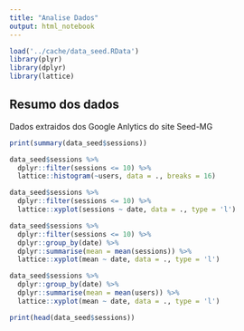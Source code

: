 ```yaml
---
title: "Analise Dados"
output: html_notebook
---
```


```r
load('../cache/data_seed.RData')
library(plyr)
library(dplyr)
library(lattice)
```

## Resumo dos dados

Dados extraidos dos Google Anlytics do site Seed-MG

```r
print(summary(data_seed$sessions))
```


```r
data_seed$sessions %>% 
  dplyr::filter(sessions <= 10) %>% 
  lattice::histogram(~users, data = ., breaks = 16)
```

```r
data_seed$sessions %>% 
  dplyr::filter(sessions <= 10) %>%
  lattice::xyplot(sessions ~ date, data = ., type = 'l')
```
```r
data_seed$sessions %>% 
  dplyr::filter(sessions <= 10) %>%
  dplyr::group_by(date) %>% 
  dplyr::summarise(mean = mean(sessions)) %>% 
  lattice::xyplot(mean ~ date, data = ., type = 'l')
```

```r
data_seed$sessions %>% 
  dplyr::group_by(date) %>% 
  dplyr::summarise(mean = mean(users)) %>% 
  lattice::xyplot(mean ~ date, data = ., type = 'l')
```



```r
print(head(data_seed$sessions))
```

